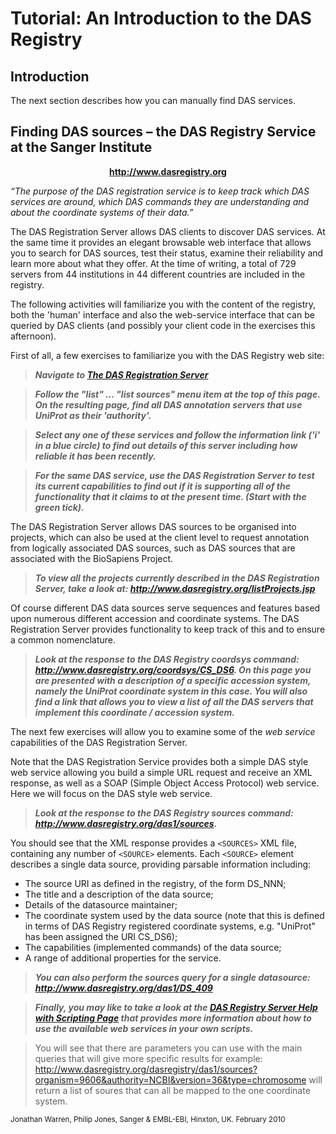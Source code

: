 =Tutorial: An Introduction to the DAS Registry=

==Introduction==
The next section describes how you can manually find DAS services. 

==Finding DAS sources – the DAS Registry Service at the Sanger Institute==

<center>'''http://www.dasregistry.org'''</center>

''“The purpose of the DAS registration service is to keep track which DAS services are around, which DAS commands they are understanding and about the coordinate systems of their data.”''

The DAS Registration Server allows DAS clients to discover DAS services.  At the same time it provides an elegant browsable web interface that allows you to search for DAS sources, test their status, examine their reliability and learn more about what they offer.  At the time of writing, a total of 729 servers from 44 institutions in 44 different countries are included in the registry.

The following activities will familiarize you with the content of the registry, both the 'human' interface and also the web-service interface that can be queried by DAS clients (and possibly your client code in the exercises this afternoon).

First of all, a few exercises to familiarize you with the DAS Registry web site:

<blockquote> 
'''''Navigate to [http://www.dasregistry.org The DAS Registration Server]'''''
</blockquote>

<blockquote>
'''''Follow the "list" ... "list sources" menu item at the top of this page.  On the resulting page, find all DAS annotation servers that use UniProt as their 'authority'.'''''
</blockquote>

<blockquote>
'''''Select any one of these services and follow the information link ('i' in a blue circle) to find out details of this server including how reliable it has been recently.'''''
</blockquote>

<blockquote>
'''''For the same DAS service, use the DAS Registration Server to test its current capabilities to find out if it is supporting all of the functionality that it claims to at the present time. (Start with the green tick).'''''
</blockquote>

The DAS Registration Server allows DAS sources to be organised into projects, which can also be used at the client level to request annotation from logically associated DAS sources, such as DAS sources that are associated with the BioSapiens Project.

<blockquote>
'''''To view all the projects currently described in the DAS Registration Server, take a look at: http://www.dasregistry.org/listProjects.jsp'''''
</blockquote>

Of course different DAS data sources serve sequences and features based upon numerous different accession and coordinate systems.  The DAS Registration Server provides functionality to keep track of this and to ensure a common nomenclature.

<blockquote>
'''''Look at the response to the DAS Registry coordsys command: http://www.dasregistry.org/coordsys/CS_DS6.  On this page you are presented with a description of a specific accession system, namely the UniProt coordinate system in this case.  You will also find a link that allows you to view a list of all the DAS servers that implement this coordinate / accession system.'''''
</blockquote>

The next few exercises will allow you to examine some of the ''web service'' capabilities of the DAS Registration Server.  

Note that the DAS Registration Service provides both a simple DAS style web service allowing you build a simple URL request and receive an XML response, as well as a SOAP (Simple Object Access Protocol) web service.  Here we will focus on the DAS style web service. 


<blockquote>
'''''Look at the response to the DAS Registry sources command: http://www.dasregistry.org/das1/sources.'''''
</blockquote>

You should see that the XML response provides a <tt>&lt;SOURCES&gt;</tt> XML file, containing any number of <tt>&lt;SOURCE&gt;</tt> elements.  Each <tt>&lt;SOURCE&gt;</tt> element describes a single data source, providing parsable information including:

* The source URI as defined in the registry, of the form DS_NNN;
* The title and a description of the data source;
* Details of the datasource maintainer;
* The coordinate system used by the data source (note that this is defined in terms of DAS Registry registered coordinate systems, e.g. "UniProt" has been assigned the URI CS_DS6);
* The capabilities (implemented commands) of the data source;
* A range of additional properties for the service.

<blockquote>
'''''You can also perform the sources query for a single datasource: http://www.dasregistry.org/das1/DS_409'''''
</blockquote>

<blockquote>
'''''Finally, you may like to take a look at the [http://www.dasregistry.org/help_scripting.jsp DAS Registry Server Help with Scripting Page] that provides more information about how to use the available web services in your own scripts.'''''
</blockquote>
<blockquote>
You will see that there are parameters you can use with the main queries that will give more specific results for example:
http://www.dasregistry.org/dasregistry/das1/sources?organism=9606&authority=NCBI&version=36&type=chromosome
will return a list of soures that can all be mapped to the one coordinate system.

</blockquote>
<small>Jonathan Warren, Philip Jones, Sanger & EMBL-EBI, Hinxton, UK. February 2010</small>
